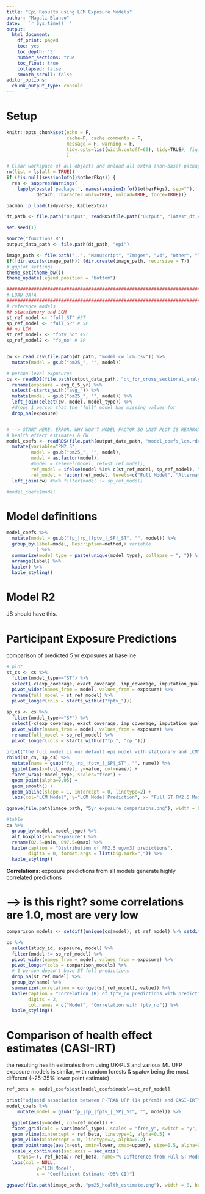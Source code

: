 ```yaml
---
title: "Epi Results using LCM Exposure Models"
author: "Magali Blanco"
date: ' `r Sys.time()` '
output:
  html_document:
    df_print: paged
    toc: yes
    toc_depth: '3'
    number_sections: true
    toc_float: true
    collapsed: false
    smooth_scroll: false
editor_options: 
  chunk_output_type: console
---
```


# Setup 

```r
knitr::opts_chunk$set(echo = F, 
                      cache=F, cache.comments = F, 
                      message = F, warning = F, 
                      tidy.opts=list(width.cutoff=60), tidy=TRUE#, fig.height = 10, fig.width = 10
                      )  

# Clear workspace of all objects and unload all extra (non-base) packages
rm(list = ls(all = TRUE))
if (!is.null(sessionInfo()$otherPkgs)) {
  res <- suppressWarnings(
    lapply(paste('package:', names(sessionInfo()$otherPkgs), sep=""),
           detach, character.only=TRUE, unload=TRUE, force=TRUE))}

pacman::p_load(tidyverse, kableExtra)    

dt_path <- file.path("Output", readRDS(file.path("Output", "latest_dt_version.rda")))

set.seed(1)

source("functions.R")
output_data_path <- file.path(dt_path, "epi")

image_path <- file.path("..", "Manuscript", "Images", "v4", "other", "lcm")
if(!dir.exists(image_path)) {dir.create(image_path, recursive = T)}
# ggplot settings
theme_set(theme_bw())
theme_update(legend.position = "bottom")

##################################################################################################
# LOAD DATA
##################################################################################################
# reference models
## stataionary and LCM
st_ref_model <- "full_ST" #ST 
sp_ref_model <- "full_SP" # SP 
## no LCM
st_ref_model2 <- "fptv_no" #ST 
sp_ref_model2 <- "fp_no" # SP 


cw <- read.csv(file.path(dt_path, "model_cw_lcm.csv")) %>%
  mutate(model = gsub("pm25_", "", model))

# person-level exposures 
cs <- readRDS(file.path(output_data_path, "dt_for_cross_sectional_analysis_lcm.rda")) %>%
  rename(exposure = avg_0_5_yr) %>%  
  select(-starts_with("avg_")) %>%
  mutate(model = gsub("pm25_", "", model)) %>%
  left_join(select(cw, model, model_type)) %>%
  #drops 1 person that the "full" model has missing values for
  drop_na(exposure)


# --> START HERE. ERROR. WHY WON'T MODEL FACTOR SO LAST PLOT IS REARRANGED??
# health effect estimates & CW
model_coefs <- readRDS(file.path(output_data_path, "model_coefs_lcm.rda")) %>%
  mutate(variable="PM2.5",
         model = gsub("pm25_", "", model),
         model = as.factor(model),
         #model = relevel(model, ref=st_ref_model),
         ref_model = ifelse(model %in% c(st_ref_model, sp_ref_model), "Full Model", "Alternative LCM Model"),
         ref_model = factor(ref_model, levels=c("Full Model", "Alternative LCM Model"))) %>%
  left_join(cw) #%>% filter(model != sp_ref_model)

#model_coefs$model

```

# Model definitions


```r
model_coefs %>%
  mutate(model = gsub("fp_|rp_|fptv_|_SP|_ST", "", model)) %>%
  group_by(Label=model, Description=method,# variable
           ) %>% 
  summarize(model_type = paste(unique(model_type), collapse = ", ")) %>%
  arrange(Label) %>%
  kable() %>% 
  kable_styling()

```

# Model R2

JB should have this.

# Participant Exposure Predictions 

comparison of predicted 5 yr exposures at baseline

```r
# plot
st_cs <- cs %>%
  filter(model_type=="ST") %>%
  select(-c(exp_coverage, exact_coverage, imp_coverage, imputation_quality)) %>%
  pivot_wider(names_from = model, values_from = exposure) %>%  
  rename(full_model = st_ref_model) %>%  
  pivot_longer(cols = starts_with(c("fptv_")))
  
sp_cs <- cs %>%
  filter(model_type=="SP") %>%
  select(-c(exp_coverage, exact_coverage, imp_coverage, imputation_quality)) %>%
  pivot_wider(names_from = model, values_from = exposure) %>%
  rename(full_model = sp_ref_model) %>%  
  pivot_longer(cols = starts_with(c("fp_", "rp_")))
  
print("the full model is our default epi model with stationary and LCM")
rbind(st_cs, sp_cs) %>%
  mutate(name = gsub("fp_|rp_|fptv_|_SP|_ST", "", name)) %>%
  ggplot(aes(x=full_model, y=value, col=name)) +
  facet_wrap(~model_type, scales="free") +
  geom_point(alpha=0.05) +
  geom_smooth() +
  geom_abline(slope = 1, intercept = 0, linetype=2) + 
  labs(col="LCM Model", y="LCM Model Prediction", x= "Full ST PM2.5 Model Prediction")

ggsave(file.path(image_path, "5yr_exposure_comparisons.png"), width = 8, height = 6)

#table
cs %>%
  group_by(model, model_type) %>%
  alt_boxplot(var="exposure") %>%
  rename(Q2.5=Qmin, Q97.5=Qmax) %>%
  kable(caption = "Distribution of PM2.5 ug/m3) predictions", 
        digits = 0, format.args = list(big.mark=",")) %>% 
  kable_styling()

```

**Correlations**: exposure predictions from all models generate highly correlated predictions

# --> is this right? some correlations are 1.0, most are very low 

```r
comparison_models <- setdiff(unique(cs$model), st_ref_model) %>% setdiff("full_SP")

cs %>%
  select(study_id, exposure, model) %>%
  filter(model != sp_ref_model) %>%
  pivot_wider(names_from = model, values_from = exposure) %>%  
  pivot_longer(cols = comparison_models) %>%  
  # 1 person doesn't have ST full predictions
  drop_na(st_ref_model) %>%
  group_by(name) %>% 
  summarize(correlation = cor(get(st_ref_model), value)) %>%
  kable(caption = "Correlation (R) of fptv_no predictions with predictions from other methods", 
        digits = 2, 
        col.names = c("Model", "Correlation with fptv_no")) %>%
  kable_styling()

```

# Comparison of health effect estimates (CASI-IRT)

the resulting health estimates from using UK-PLS and various ML UFP exposure models is similar, with random forests & spatcv being the most different (~25-35% lower point estimate)

```r
ref_beta <- model_coefs$est[model_coefs$model==st_ref_model]

print("adjustd association between P-TRAK UFP (1k pt/cm3) and CASI-IRT")
model_coefs %>%
    mutate(model = gsub("fp_|rp_|fptv_|_SP|_ST", "", model)) %>%

  ggplot(aes(y=model, col=ref_model)) +  
  facet_grid(cols = vars(model_type), scales = "free_y", switch = "y", space="free") +
  geom_vline(xintercept = ref_beta, linetype=1, alpha=0.5) +
  geom_vline(xintercept = 0, linetype=2, alpha=0.2) +
  geom_pointrange(aes(x=est, xmin=lower, xmax=upper), size=0.5, alpha=0.8, orientation = "y") +
  scale_x_continuous(sec.axis = sec_axis(
    trans=~(.-ref_beta)/-ref_beta, name="% Difference from Full ST Model", labels = scales::percent, breaks = c(-1.5,0, 1.5)), breaks = c(-0.06, -0.03, 0, 0.03)) +
  labs(col = NULL,
           y="LCM Model",
           x = "Coefficient Estimate (95% CI)")

ggsave(file.path(image_path, "pm25_health_estimate.png"), width = 8, height = 6)

```




